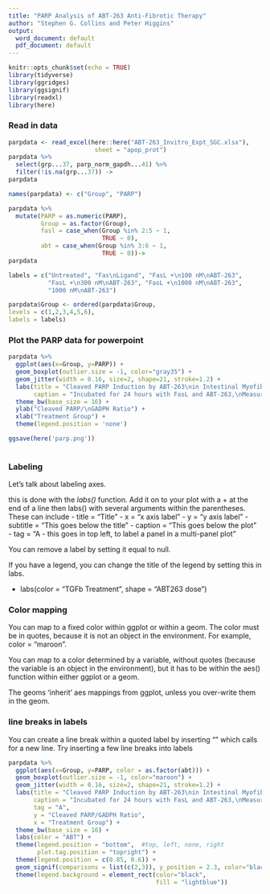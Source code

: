 ```yaml
---
title: "PARP Analysis of ABT-263 Anti-Fibrotic Therapy"
author: "Stephen G. Collins and Peter Higgins"
output:
  word_document: default
  pdf_document: default
---
```




```r
knitr::opts_chunk$set(echo = TRUE)
library(tidyverse)
library(ggridges)
library(ggsignif)
library(readxl)
library(here)
```


### Read in data 


```r

parpdata <- read_excel(here::here("ABT-263_Invitro_Expt_SGC.xlsx"),
                        sheet = "apop_prot")
parpdata %>% 
  select(grp...37, parp_norm_gapdh...41) %>% 
  filter(!is.na(grp...37)) ->
parpdata

names(parpdata) <- c("Group", "PARP")

parpdata %>% 
  mutate(PARP = as.numeric(PARP),
         Group = as.factor(Group),
         fasl = case_when(Group %in% 2:5 ~ 1,
                          TRUE ~ 0),
         abt = case_when(Group %in% 3:6 ~ 1,
                          TRUE ~ 0))->
parpdata

labels = c("Untreated", "Fas\nLigand", "FasL +\n100 nM\nABT-263",
           "FasL +\n300 nM\nABT-263", "FasL +\n1000 nM\nABT-263",
           "1000 nM\nABT-263")

parpdata$Group <- ordered(parpdata$Group,
levels = c(1,2,3,4,5,6),
labels = labels)


```




### Plot the PARP data for powerpoint 


```r
parpdata %>% 
  ggplot(aes(x=Group, y=PARP)) +
  geom_boxplot(outlier.size = -1, color="gray35") +
  geom_jitter(width = 0.16, size=2, shape=21, stroke=1.2) +
  labs(title = "Cleaved PARP Induction by ABT-263\nin Intestinal Myofibroblasts",
       caption = "Incubated for 24 hours with FasL and ABT-263,\nMeasurement by Western Blot") +
  theme_bw(base_size = 16) +
  ylab("Cleaved PARP/\nGADPH Ratio") +
  xlab("Treatment Group") +
  theme(legend.position = 'none')

ggsave(here('parp.png'))
  

```

### Labeling 
Let's talk about labeling axes.

this is done with the _labs()_ function.
Add it on to your plot with a + at the end of a line
then labs() with several arguments within the parentheses.
These can include
- title = "Title"
- x = "x axis label"
- y = "y axis label"
- subtitle = "This goes below the title"
- caption = "This goes below the plot"
- tag = "A - this goes in top left, to label a panel in a multi-panel plot"

You can remove a label by setting it equal to null.

If you have a legend, you can change the title of the legend by setting this in labs.

- labs(color = "TGFb Treatment", shape = "ABT263 dose")

### Color mapping
You can map to a fixed color within ggplot or within a geom.
The color must be in quotes, because it is not an object in the environment.
For example, color = "maroon".

You can map to a color determined by a variable, without quotes (because the variable is an object in the environment), but it has to be within the aes() function within either ggplot or a geom.

The geoms 'inherit' aes mappings from ggplot, unless you over-write them in the geom.

### line breaks in labels
You can create a line break within a quoted label by inserting "\n"
which calls for a new line.
Try inserting a few line breaks into labels

```r
parpdata %>% 
  ggplot(aes(x=Group, y=PARP, color = as.factor(abt))) +
  geom_boxplot(outlier.size = -1, color="maroon") +
  geom_jitter(width = 0.16, size=2, shape=21, stroke=1.2) +
  labs(title = "Cleaved PARP Induction by ABT-263\nin Intestinal Myofibroblasts",
       caption = "Incubated for 24 hours with FasL and ABT-263,\nMeasurement by Western Blot",
       tag = "A",
       y = "Cleaved PARP/GADPH Ratio",
       x = "Treatment Group") +
  theme_bw(base_size = 16) +
  labs(color = "ABT") +
  theme(legend.position = "bottom",  #top, left, none, right
        plot.tag.position = "topright") +
  theme(legend.position = c(0.85, 0.6)) + 
  geom_signif(comparisons = list(c(2,3)), y_position = 2.3, color="black") +
  theme(legend.background = element_rect(color="black",
                                         fill = "lightblue"))

```


